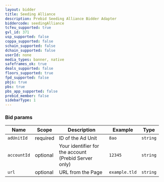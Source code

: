 ```yaml
---
layout: bidder
title: Seeding Alliance
description: Prebid Seeding Alliance Bidder Adapter
biddercode: seedingAlliance
tcfeu_supported: true
gvl_id: 371 
usp_supported: false
coppa_supported: false
schain_supported: false
dchain_supported: false
userId: none
media_types: banner, native
safeframes_ok: true
deals_supported: false
floors_supported: true
fpd_supported: false
pbjs: true
pbs: true
pbs_app_supported: false
prebid_member: false
sidebarType: 1
---
```


### Bid params


| Name        | Scope    | Description          | Example            | Type      |
|-------------|----------|----------------------|--------------------|-----------|
| `adUnitId`  | required | ID of the Ad Unit    | `8ao`              | `string`  |
| `accountId` | optional | Your identifier for the account (Prebid Server only) | `12345` | `string`  |
| `url`       | optional | URL from the Page    | `example.tld`      | `string`  |
